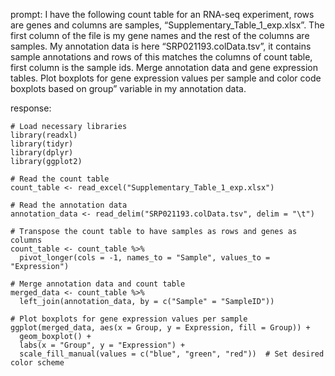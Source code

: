 prompt:
I have the following count table for an RNA-seq experiment, rows are genes and columns are samples, "Supplementary_Table_1_exp.xlsx". The first column of the file is my gene names and the rest of the columns are samples. My annotation data is here  "SRP021193.colData.tsv", it contains sample annotations and rows of this matches the columns of count table, first column is the sample ids. Merge annotation data and gene expression tables. Plot boxplots for gene expression values per sample and color code boxplots based on group" variable in my annotation data.

response:
```
# Load necessary libraries
library(readxl)
library(tidyr)
library(dplyr)
library(ggplot2)

# Read the count table
count_table <- read_excel("Supplementary_Table_1_exp.xlsx")

# Read the annotation data
annotation_data <- read_delim("SRP021193.colData.tsv", delim = "\t")

# Transpose the count table to have samples as rows and genes as columns
count_table <- count_table %>%
  pivot_longer(cols = -1, names_to = "Sample", values_to = "Expression")

# Merge annotation data and count table
merged_data <- count_table %>%
  left_join(annotation_data, by = c("Sample" = "SampleID"))

# Plot boxplots for gene expression values per sample
ggplot(merged_data, aes(x = Group, y = Expression, fill = Group)) +
  geom_boxplot() +
  labs(x = "Group", y = "Expression") +
  scale_fill_manual(values = c("blue", "green", "red"))  # Set desired color scheme
```

